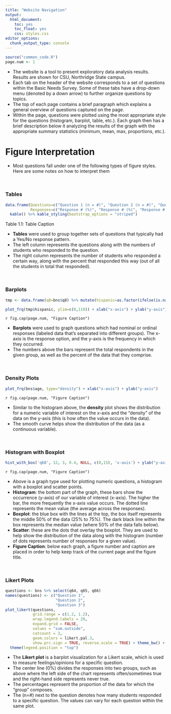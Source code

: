 ```yaml
---
title: "Website Navigation"
output: 
  html_document: 
    toc: yes
    toc_float: yes
    css: styles.css
editor_options: 
  chunk_output_type: console
---
```


```r
source("common_code.R")
page.num <- 1
```


- The website is a tool to present exploratory data analysis results. Results are shown for CSU, Northridge State campus.
- Each tab on the header of the website corresponds to a set of questions within the Basic Needs Survey. Some of these tabs have a drop-down menu (denoted by a down arrow) to further organize questions by topics.
- The top of each page contains a brief paragraph which explains a general overview of questions captured on the page.
- Within the page, questions were plotted using the most appropriate style for the questions (histogram, barplot, table, etc.). Each graph then has a brief description below it analyzing the results of the graph with the appropriate summary statistics (minimum, mean, max, proportions, etc.).


# Figure Interpretation

- Most questions fall under one of the following types of figure styles. Here are some notes on how to interpret them

<br>

### Tables
```r
data.frame(Questions=c("Question 1 (n = #)", "Question 2 (n = #)", "Question 3 (n = #)"),
           Responses=c("Response # (%)", "Response # (%)", "Response # (%)")) %>%
  kable() %>% kable_styling(bootstrap_options = "striped")
```
Table 1.1: Table Caption

- **Tables** were used to group together sets of questions that typically had a Yes/No response pattern.
- The left column represents the questions along with the numbers of students who responded to the question.
- The right column represents the number of students who responded a certain way, along with the percent that responded this way (out of all the students in total that responded).

<br>

### Barplots
```r
tmp <- data.frame(q8=bns$q8) %>% mutate(hispanic=as.factor(ifelse(is.na(q8), NA, ifelse(grepl("Yes", q8), "Yes", "No")))) %>% select(-q8)

plot_frq(tmp$hispanic, ylim=c(0,110)) + xlab("x-axis") + ylab("y-axis")
```
`r fig.cap(page.num, "Figure Caption")`

- **Barplots** were used to graph questions which had nominal or ordinal responses (labeled data that's separated into different groups). The x-axis is the response option, and the y-axis is the frequency in which they occurred.
- The numbers above the bars represent the total respondents in the given group, as well as the percent of the data that they comprise.

<br>

### Density Plots 
```r
plot_frq(bns$age, type="density") + xlab("x-axis") + ylab("y-axis")
```
`r fig.cap(page.num, "Figure Caption")`

- Similar to the histogram above, the **density** plot shows the distribution for a numeric variable of interest on the x-axis and the "density" of the data on the y-axis (this is how often the value occurs in the data).
- The smooth curve helps show the distribution of the data (as a continuous variable).

<br>

### Histogram with Boxplot
```r
hist_with_box('q68', 12, 3, 0.4, NULL, c(0,15), 'x-axis') + ylab("y-axis")
```
`r fig.cap(page.num, "Figure Caption")`

- Above is a graph type used for plotting numeric questions, a histogram with a boxplot and scatter points.
- **Histogram**: the bottom part of the graph, these bars show the occurrence (y-axis) of our variable of interest (x-axis). The higher the bar, the more frequently the x-axis value occurs. The dotted line represents the mean value (the average across the responses).
- **Boxplot**: the blue box with the lines at the top, the box itself represents the middle 50% of the data (25% to 75%). The dark black line within the box represents the median value (where 50% of the data falls below). 
- **Scatter**: these are the dots that overlay the boxplot. They are used to help show the distribution of the data along with the histogram (number of dots represents number of responses for a given value). 
- **Figure Caption**: below each graph, a figure number and caption are placed in order to help keep track of the current page and the figure title.

<br>

### Likert Plots
```r
questions <- bns %>% select(q64, q65, q66)
names(questions) <- c("Question 1",
                      "Question 2",
                      "Question 3")
plot_likert(questions,
            grid.range = c(1.2, 1.2),
            wrap.legend.labels = 20,
            expand.grid = FALSE,
            values = "sum.outside",
            catcount = 3,
            geom.colors = likert.pal.3,
            show.prc.sign = TRUE, reverse.scale = TRUE) + theme_bw() + 
  theme(legend.position = "top")

```

- The **Likert plot** is a barplot visualization for a Likert scale, which is used to measure feelings/opinions for a specific question.  
- The center line (0%) divides the responses into two groups, such as above where the left side of the chart represents often/sometimes true and the right-hand side represents never true.  
- The percentages represent the proportion of the data for which the "group" composes.  
- The (n=#) next to the question denotes how many students responded to a specific question. The values can vary for each question within the same plot.  

